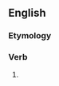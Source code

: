 ==English==

===Etymology===
{{suffix|en|contemn|eth}}

===Verb===
{{head|en|verb form}}

# {{en-archaic third-person singular of|contemn}}